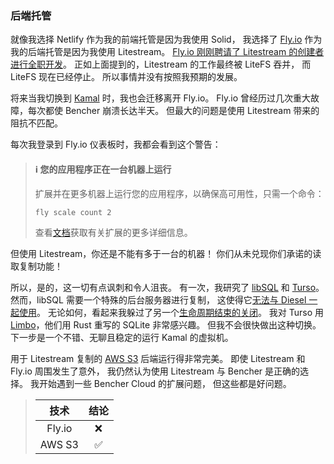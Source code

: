### 后端托管

就像我选择 Netlify 作为我的前端托管是因为我使用 Solid，
我选择了 [Fly.io][fly io] 作为我的后端托管是因为我使用 Litestream。
[Fly.io 刚刚聘请了 Litestream 的创建者进行全职开发][fly io sqlite]。
正如上面提到的，Litestream 的工作最终被 LiteFS 吞并，
而 LiteFS 现在已经停止。
所以事情并没有按照我预期的发展。

将来当我切换到 [Kamal][github kamal] 时，我也会迁移离开 Fly.io。
Fly.io 曾经历过几次重大故障，每次都使 Bencher 崩溃长达半天。
但最大的问题是使用 Litestream 带来的阻抗不匹配。

每次我登录到 Fly.io 仪表板时，我都会看到这个警告：

> <h4>ℹ 您的应用程序正在一台机器上运行</h4>
>
> 扩展并在更多机器上运行您的应用程序，以确保高可用性，只需一个命令：
> ```
> fly scale count 2
> ```
> 查看[文档](https://fly.io/zh/docs/launch/scale-count/)获取有关扩展的更多详细信息。

但使用 Litestream，你还是不能有多于一台的机器！
你们从未兑现你们承诺的读取复制功能！

所以，是的，这一切有点讽刺和令人沮丧。
有一次，我研究了 [libSQL][github libsql] 和 [Turso][turso]。
然而，libSQL 需要一个特殊的后台服务器进行复制，
这使得它[无法与 Diesel 一起使用][libsql github issue 1180]。
无论如何，看起来我躲过了另一个[生命周期结束的关闭][turso roadmap]。
我对 Turso 用 [Limbo][github limbo]，他们用 Rust 重写的 SQLite 非常感兴趣。
但我不会很快做出这种切换。
下一步是一个不错、无聊且稳定的运行 Kamal 的虚拟机。

用于 Litestream 复制的 [AWS S3][aws s3] 后端运行得非常完美。
即使 Litestream 和 Fly.io 周围发生了意外，
我仍然认为使用 Litestream 与 Bencher 是正确的选择。
我开始遇到一些 Bencher Cloud 的扩展问题，
但这些都是好问题。

> | 技术 | 结论 |
> | :--------: | :-----: |
> |   Fly.io   |    ❌    |
> |   AWS S3   |    ✅    |

[fly io]: https://fly.io/
[fly io sqlite]: https://fly.io/blog/all-in-on-sqlite-litestream/
[github kamal]: https://github.com/basecamp/kamal
[github libsql]: https://github.com/tursodatabase/libsql
[turso]: https://turso.tech/
[libsql github issue 1180]: https://github.com/tursodatabase/libsql/issues/1180
[turso roadmap]: https://turso.tech/blog/upcoming-changes-to-the-turso-platform-and-roadmap
[github limbo]: https://github.com/tursodatabase/limbo
[aws s3]: https://aws.amazon.com/s3/
